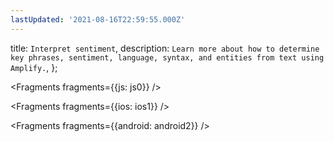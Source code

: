 ```yaml
---
lastUpdated: '2021-08-16T22:59:55.000Z'
---
```

  title: `Interpret sentiment`,
  description: `Learn more about how to determine key phrases, sentiment, language, syntax, and entities from text using Amplify.`,
};


<Fragments fragments={{js: js0}} />


<Fragments fragments={{ios: ios1}} />


<Fragments fragments={{android: android2}} />
